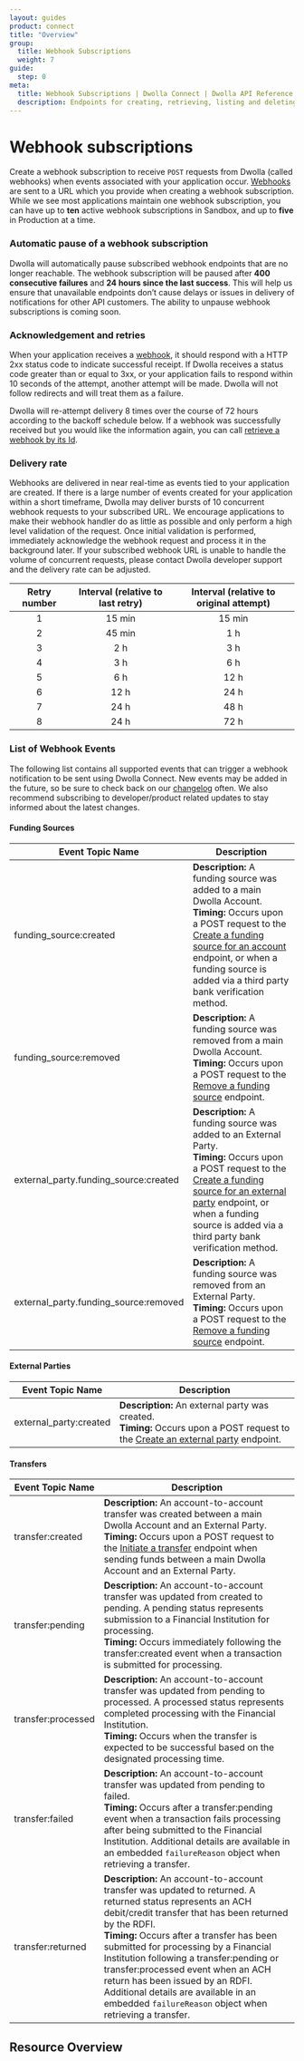 ```yaml
---
layout: guides
product: connect
title: "Overview"
group:
  title: Webhook Subscriptions
  weight: 7
guide:
  step: 0
meta:
  title: Webhook Subscriptions | Dwolla Connect | Dwolla API Reference
  description: Endpoints for creating, retrieving, listing and deleting webhook-subscriptions.
---
```



# Webhook subscriptions

Create a webhook subscription to receive `POST` requests from Dwolla (called webhooks) when events associated with your application occur. [Webhooks](/api-reference/connect/webhooks) are sent to a URL which you provide when creating a webhook subscription. While we see most applications maintain one webhook subscription, you can have up to **ten** active webhook subscriptions in Sandbox, and up to **five** in Production at a time.

### **Automatic pause of a webhook subscription**

Dwolla will automatically pause subscribed webhook endpoints that are no longer reachable. The webhook subscription will be paused after **400 consecutive failures** and **24 hours since the last success**. This will help us ensure that unavailable endpoints don’t cause delays or issues in delivery of notifications for other API customers. The ability to unpause webhook subscriptions is coming soon.

### Acknowledgement and retries

When your application receives a [webhook](https://developers.dwolla.com/api-reference/webhooks), it should respond with a HTTP 2xx status code to indicate successful receipt. If Dwolla receives a status code greater than or equal to 3xx, or your application fails to respond within 10 seconds of the attempt, another attempt will be made. Dwolla will not follow redirects and will treat them as a failure.

Dwolla will re-attempt delivery 8 times over the course of 72 hours according to the backoff schedule below. If a webhook was successfully received but you would like the information again, you can call [retrieve a webhook by its Id](https://developers.dwolla.com/api-reference/webhooks/retrieve).

### Delivery rate

Webhooks are delivered in near real-time as events tied to your application are created. If there is a large number of events created for your application within a short timeframe, Dwolla may deliver bursts of 10 concurrent webhook requests to your subscribed URL. We encourage applications to make their webhook handler do as little as possible and only perform a high level validation of the request. Once initial validation is performed, immediately acknowledge the webhook request and process it in the background later. If your subscribed webhook URL is unable to handle the volume of concurrent requests, please contact Dwolla developer support and the delivery rate can be adjusted.

| Retry number | Interval (relative to last retry) | Interval (relative to original attempt) |
| :----------: | :-------------------------------: | :-------------------------------------: |
|      1       |              15 min               |                 15 min                  |
|      2       |              45 min               |                   1 h                   |
|      3       |                2 h                |                   3 h                   |
|      4       |                3 h                |                   6 h                   |
|      5       |                6 h                |                  12 h                   |
|      6       |               12 h                |                  24 h                   |
|      7       |               24 h                |                  48 h                   |
|      8       |               24 h                |                  72 h                   |

### List of Webhook Events

The following list contains all supported events that can trigger a webhook notification to be sent using Dwolla Connect. New events may be added in the future, so be sure to check back on our [changelog](/changelog) often. We also recommend subscribing to developer/product related updates to stay informed about the latest changes.

#### Funding Sources

| Event Topic Name                      | Description                                                                                                                                                                                                                                                                                                                     |
| ------------------------------------- | ------------------------------------------------------------------------------------------------------------------------------------------------------------------------------------------------------------------------------------------------------------------------------------------------------------------------------- |
| funding_source:created                | **Description:** A funding source was added to a main Dwolla Account.<br /> **Timing:** Occurs upon a POST request to the [Create a funding source for an account](/api-reference/connect/funding-sources/create-for-account) endpoint, or when a funding source is added via a third party bank verification method.           |
| funding_source:removed                | **Description:** A funding source was removed from a main Dwolla Account.<br /> **Timing:** Occurs upon a POST request to the [Remove a funding source](/api-reference/connect/funding-sources/remove) endpoint.                                                                                                                |
| external_party.funding_source:created | **Description:** A funding source was added to an External Party.<br /> **Timing:** Occurs upon a POST request to the [Create a funding source for an external party](/api-reference/connect/funding-sources/create-for-external-party) endpoint, or when a funding source is added via a third party bank verification method. |
| external_party.funding_source:removed | **Description:** A funding source was removed from an External Party.<br /> **Timing:** Occurs upon a POST request to the [Remove a funding source](/api-reference/connect/funding-sources/remove) endpoint.                                                                                                                    |

#### External Parties

| Event Topic Name       | Description                                                                                                                                                                               |
| ---------------------- | ----------------------------------------------------------------------------------------------------------------------------------------------------------------------------------------- |
| external_party:created | **Description:** An external party was created. <br /> **Timing:** Occurs upon a POST request to the [Create an external party](/api-reference/connect/external-parties/create) endpoint. |

#### Transfers

| Event Topic Name   | Description                                                                                                                                                                                                                                                                                                                                                                                                                                                                               |
| ------------------ | ----------------------------------------------------------------------------------------------------------------------------------------------------------------------------------------------------------------------------------------------------------------------------------------------------------------------------------------------------------------------------------------------------------------------------------------------------------------------------------------- |
| transfer:created   | **Description:** An account-to-account transfer was created between a main Dwolla Account and an External Party. <br /> **Timing:** Occurs upon a POST request to the [Initiate a transfer](/api-reference/connect/transfers/initiate) endpoint when sending funds between a main Dwolla Account and an External Party.                                                                                                                                                                   |
| transfer:pending   | **Description:** An account-to-account transfer was updated from created to pending. A pending status represents submission to a Financial Institution for processing. <br /> **Timing:** Occurs immediately following the transfer:created event when a transaction is submitted for processing.                                                                                                                                                                                         |
| transfer:processed | **Description:** An account-to-account transfer was updated from pending to processed. A processed status represents completed processing with the Financial Institution. <br /> **Timing:** Occurs when the transfer is expected to be successful based on the designated processing time.                                                                                                                                                                                               |
| transfer:failed    | **Description:** An account-to-account transfer was updated from pending to failed. <br /> **Timing:** Occurs after a transfer:pending event when a transaction fails processing after being submitted to the Financial Institution. Additional details are available in an embedded `failureReason` object when retrieving a transfer.                                                                                                                                                   |
| transfer:returned  | **Description:** An account-to-account transfer was updated to returned. A returned status represents an ACH debit/credit transfer that has been returned by the RDFI. <br /> **Timing:** Occurs after a transfer has been submitted for processing by a Financial Institution following a transfer:pending or transfer:processed event when an ACH return has been issued by an RDFI. Additional details are available in an embedded `failureReason` object when retrieving a transfer. |

## Resource Overview

<Table table={WebhookSubscription} />
